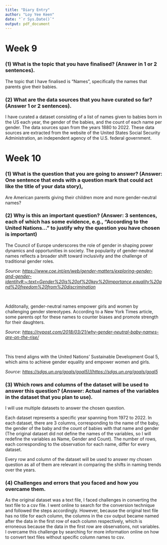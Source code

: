 ```yaml
---
title: "Diary Entry"
author: "Loy Yee Keen"
date: "`r Sys.Date()`"
output: pdf_document
---
```

# Week 9

### (1) What is the topic that you have finalised? (Answer in 1 or 2 sentences).
The topic that I have finalised is "Names", specifically the names that parents give their babies.

### (2) What are the data sources that you have curated so far? (Answer 1 or 2 sentences).
I have curated a dataset consisting of a list of names given to babies born in the US each year, the gender of the babies, and the count of each name per gender. The data sources span from the years 1880 to 2022. These data sources are extracted from the website of the United States Social Security Administration, an independent agency of the U.S. federal government.

# Week 10

### (1) What is the question that you are going to answer? (Answer: One sentence that ends with a question mark that could act like the title of your data story),

Are American parents giving their children more and more gender-neutral names?

### (2) Why is this an important question? (Answer: 3 sentences, each of which has some evidence, e.g., “According to the United Nations...” to justify why the question you have chosen is important)

The Council of Europe underscores the role of gender in shaping power dynamics and opportunities in society. The popularity of gender-neutral names reflects a broader shift toward inclusivity and the challenge of traditional gender roles.

*Source: <https://www.coe.int/en/web/gender-matters/exploring-gender-and-gender-identity#:~:text=Gender%20is%20of%20key%20importance,equality%20and%20freedom%20from%20discrimination>*

<p>&nbsp;</p>

Additonally, gender-neutral names empower girls and women by challenging gender stereotypes. According to a New York Times article, some parents opt for these names to counter biases and promote strength for their daughters.

*Source: <https://nypost.com/2018/03/21/why-gender-neutral-baby-names-are-on-the-rise/>*

<p>&nbsp;</p>

This trend aligns with the United Nations' Sustainable Development Goal 5, which aims to achieve gender equality and empower women and girls.

*Source: <https://sdgs.un.org/goals/goal5)](https://sdgs.un.org/goals/goal5>*

### (3) Which rows and columns of the dataset will be used to answer this question? (Answer: Actual names of the variables in the dataset that you plan to use).

I will use multiple datasets to answer the chosen question. 

Each dataset represents a specific year spanning from 1972 to 2022. In each dataset, there are 3 columns, corresponding to the name of the baby, the gender of the baby and the count of babies with that name and gender (The original dataset did not define the names of the variables, so I will redefine the variables as Name, Gender and Count). The number of rows, each corresponding to the observation for each name, differ for every dataset. 

Every row and column of the dataset will be used to answer my chosen question as all of them are relevant in comparing the shifts in naming trends over the years.

### (4) Challenges and errors that you faced and how you overcame them.

As the original dataset was a text file, I faced challenges in converting the text file to a csv file. I went online to search for the conversion technique and followed the steps accordingly. However, because the original text file has no title for each column, the columns in the csv output became named after the data in the first row of each column respectively, which is erroneous because the data in the first row are observations, not variables. I overcame this challenge by searching for more information online on how to convert text files without specific column names to csv.
